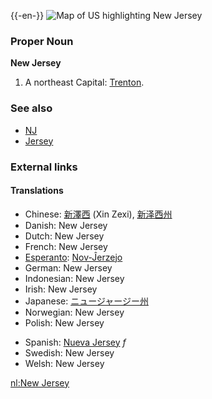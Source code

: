 {{wikipedia}}
{{-en-}}
[[Image:Map of USA highlighting New Jersey.png|thumb|right|Map of US highlighting New Jersey]]

===Proper Noun===
'''New Jersey'''
#A northeast {{USstate}}  Capital: [[Trenton]].
===See also===
*[[NJ]]
*[[Jersey]]
===External links===
{{pedialite}}

====Translations====
*Chinese: [[新澤西]] (Xin Zexi), [[新泽西州]]
*Danish: New Jersey
*Dutch: New Jersey
*French: New Jersey
*[[Esperanto]]: [[Nov-Ĵerzejo]]
*German: New Jersey
*Indonesian: New Jersey
*Irish: New Jersey
*Japanese: [[ニュージャージー州]]
*Norwegian: New Jersey
*Polish: New Jersey
<!--*Russian: [[Њу Џерзи]]-->
*Spanish: [[Nueva Jersey]] ''f''
*Swedish: New Jersey
*Welsh: New Jersey

[[nl:New Jersey]]